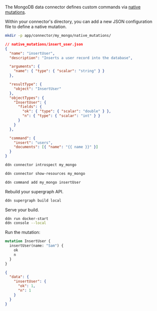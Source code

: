 The MongoDB data connector defines custom commands via
[native mutations](/connectors/mongodb/native-operations/native-mutations.mdx).

Within your connector's directory, you can add a new JSON configuration file to define a native mutation.

```sh title="Create a new directory to store your native mutations:"
mkdir -p app/connector/my_mongo/native_mutations/
```

```json title="Create a new file in your connector's directory:"
// native_mutations/insert_user.json
{
  "name": "insertUser",
  "description": "Inserts a user record into the database",

  "arguments": {
    "name": { "type": { "scalar": "string" } }
  },

  "resultType": {
    "object": "InsertUser"
  },
  "objectTypes": {
    "InsertUser": {
      "fields": {
        "ok": { "type": { "scalar": "double" } },
        "n": { "type": { "scalar": "int" } }
      }
    }
  },

  "command": {
    "insert": "users",
    "documents": [{ "name": "{{ name }}" }]
  }
}
```

```bash title="Use the DDN CLI to introspect your MongoDB instance:"
ddn connector introspect my_mongo
```

```sh title="Show the resources discovered from your MongoDB instance:"
ddn connector show-resources my_mongo
```

```sh title="Then, add your command:"
ddn command add my_mongo insertUser
```

Rebuild your supergraph API.

```bash title="Create a new build:"
ddn supergraph build local
```

Serve your build.

```bash title="Serve your build:"
ddn run docker-start
ddn console --local
```

Run the mutation:

```graphql
mutation InsertUser {
  insertUser(name: "Sam") {
    ok
    n
  }
}
```

```json
{
  "data": {
    "insertUser": {
      "ok": 1,
      "n": 1
    }
  }
}
```
